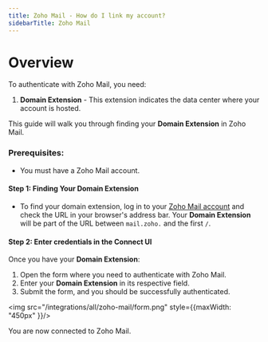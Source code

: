 ```yaml
---
title: Zoho Mail - How do I link my account?
sidebarTitle: Zoho Mail
---
```



# Overview
To authenticate with Zoho Mail, you need:
1. **Domain Extension** - This extension indicates the data center where your account is hosted.

This guide will walk you through finding your **Domain Extension** in Zoho Mail.

### Prerequisites:

- You must have a Zoho Mail account.

#### Step 1: Finding Your Domain Extension

- To find your domain extension, log in to your [Zoho Mail account](https://www.zoho.com/mail/login.html) and check the URL in your browser's address bar. Your **Domain Extension** will be part of the URL between `mail.zoho.` and the first `/`.

#### Step 2: Enter credentials in the Connect UI

Once you have your **Domain Extension**:
1. Open the form where you need to authenticate with Zoho Mail.
2. Enter your **Domain Extension** in its respective field.
3. Submit the form, and you should be successfully authenticated.

<img src="/integrations/all/zoho-mail/form.png" style={{maxWidth: "450px" }}/>

You are now connected to Zoho Mail.

